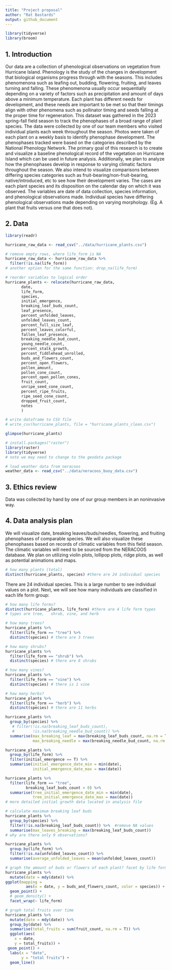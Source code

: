 ```yaml
---
title: "Project proposal"
author: "Rat Bastards"
output: github_document
---
```


```r
library(tidyverse)
library(broom)
```

## 1. Introduction

Our data are a collection of phenological observations on vegetation from Hurricane Island. Phenology is the study of the changes in development that biological organisms progress through with the seasons. This includes phenomenona such as leafing out, budding, flowering, fruiting, and leaves turning and falling. These phenomenona usually occur sequentially depending on a variety of factors such as precipitation and amount of days above a minimum temperature. Each plant has different needs for development, and these needs are important to be met so that their timings align with other phenomena such as pollinator timing and seeds falling at the proper time for regeneration. This dataset was gathered in the 2023 spring-fall field season to track the phenophases of a broad range of plant species. The data were collected by one of our team members who visited individual plants each week throughout the season. Photos were taken of each plant on a weekly basis to identify phenophase development. The phenophases tracked were based on the categories described by the National Phenology Network. The primary goal of this research is to create and visualize a baseline phenological record of the vegetation on Hurricane Island which can be used in future analysis. Additionally, we plan to analyze how the phenophases develop in response to varying climatic factors throughout the season. We also intend to visualize comparisons between differing species categories such as fruit-bearing/non-fruit-bearing, native/introduced, etc to see how their development varies. The cases are each plant species and its disposition on the calendar day on which it was observed. The variables are date of data collection, species information, and phenological observations made. Individual species have differing phenological observations made depending on varying morphology. (Eg. A plant that fruits versus one that does not).


## 2. Data

```r
library(readr)

hurricane_raw_data <- read_csv("../data/hurricane_plants.csv")

# remove empty rows, where life_form is NA 
hurricane_raw_data <- hurricane_raw_data %>% 
  filter(!is.na(life_form))
# another option for the same function: drop_na(life_form)

# reorder variables to logical order
hurricane_plants <- relocate(hurricane_raw_data, 
       date, 
       life_form, 
       species, 
       initial_emergence,
       breaking_leaf_buds_count,
       leaf_presence,
       percent_unfolded_leaves,
       unfolded_leaves_count,
       percent_full_size_leaf,
       percent_leaves_colorful,
       fallen_leaf_presence,
       breaking_needle_bud_count,
       young_needle_count,
       percent_stalk_growth,
       percent_fiddlehead_unrolled,
       buds_and_flowers_count,
       percent_open_flowers,
       pollen_amount,
       pollen_cone_count,
       percent_open_pollen_cones,
       fruit_count,
       unripe_seed_cone_count, 
       percent_ripe_fruits,
       ripe_seed_cone_count,
       dropped_fruit_count,
       notes
       )

# write dataframe to CSV file
# write_csv(hurricane_plants, file = "hurricane_plants_clean.csv")

glimpse(hurricane_plants)
```

```r
# install.packages("raster")
library(raster)
library(tidyverse)
# note we may need to change to the geodata package
```


```r
# load weather data from neracoos
weather_data <- read_csv("../data/neracoos_buoy_data.csv")
```

## 3. Ethics review
Data was collected by hand by one of our group members in an noninvasive way.

## 4. Data analysis plan

We will visualize date, breaking leaves/buds/needles, flowering, and fruiting phenophases of comparable species. We will also visualize these phenophases based on records of climatic variables from this field season. The climatic variables will need to be sourced from the NERACOOS database. We plan on utilizing violin plots, lollipop plots, ridge plots, as well as potential animations and maps.
```r
# how many plants (total)
distinct(hurricane_plants, species) #there are 24 individual species
```

There are 24 individual species. This is a large number to see individual values on a plot. Next, we will see how many individuals are classified in each life form group:

```r
# how many life forms?
distinct(hurricane_plants, life_form) #there are 4 life form types 
# types are tree,	shrub, vine, and herb

# how many trees?
hurricane_plants %>%
  filter(life_form == "tree") %>%
  distinct(species) # there are 3 trees

# how many shrubs?
hurricane_plants %>%
  filter(life_form == "shrub") %>%
  distinct(species) # there are 8 shrubs

# how many vines?
hurricane_plants %>%
  filter(life_form == "vine") %>%
  distinct(species) # there is 1 vine

# how many herbs?
hurricane_plants %>%
  filter(life_form == "herb") %>%
  distinct(species) # there are 11 herbs
```


```r
hurricane_plants %>%
  group_by(species) %>%
   # filter(!is.na(breaking_leaf_buds_count),
   #        !is.na(breaking_needle_bud_count)) %>%
  summarise(max_breaking_leaf = max(breaking_leaf_buds_count, na.rm = T),
            max_breaking_needle = max(breaking_needle_bud_count, na.rm = T)) #not returning breaking needle count for the red spruce. Something wrong with dataset?
```

```r
hurricane_plants %>%
  group_by(life_form) %>%
  filter(initial_emergence == T) %>%
  summarise(initial_emergence_date_min = min(date),
            initial_emergence_date_max = max(date))

hurricane_plants %>%
  filter(life_form == "tree",
         breaking_leaf_buds_count > 0) %>%
  summarise(tree_initial_emergence_date_min = min(date),
            tree_initial_emergence_date_max = max(date))
# more detailed initial growth data located in analysis file
```
```r
# calculate maximum breaking leaf buds
hurricane_plants %>%
  group_by(species) %>%
  filter(!is.na(breaking_leaf_buds_count)) %>%  #remove NA values
  summarise(max_leaves_breaking = max(breaking_leaf_buds_count)) 
# why are there only 9 observations?

hurricane_plants %>%
  group_by(life_form) %>%
  filter(!is.na(unfolded_leaves_count)) %>%
  summarise(average_unfolded_leaves = mean(unfolded_leaves_count)) 
```


```r
# graph the amount of buds or flowers of each plant? facet by life form?
hurricane_plants %>%
  mutate(date = mdy(date)) %>%
ggplot(mapping = 
         aes(x = date, y = buds_and_flowers_count, color = species)) +
  geom_point() +
  # geom_density() +
  facet_wrap(~ life_form)
```


```r
# graph total fruits over time
hurricane_plants %>%
  mutate(date = mdy(date)) %>%
  group_by(date) %>%
  summarise(total_fruits = sum(fruit_count, na.rm = T)) %>%
  ggplot(aes(
    x = date,
    y = total_fruits)) +
 geom_point() +
  labs(x = "date",
       y = "total fruits") +
  geom_line()

```

